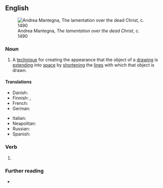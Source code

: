 ==English==
[[File:Andrea_Mantegna_-_The_Lamentation_over_the_Dead_Christ_-_WGA13981.jpg|thumb|Andrea Mantegna, ''The lamentation over the dead Christ'', c. 1490]]

===Noun===
{{en-noun|~}}

# {{lb|en|arts}} A [[technique]] for creating the appearance that the object of a [[drawing]] is [[extend]]ing into [[space]] by [[shorten]]ing the [[line]]s with which that object is drawn.

====Translations====
{{trans-top|art technique}}
* Danish: {{t|da|forkortning|c}}
* Finnish: {{t|fi|[[perspektiivi]]n [[lyhennys]]}}, {{t|fi|lyhennys}}
* French: {{t+|fr|raccourci|m}}
* German: {{t+|de|Verkürzung|f}}
{{trans-mid}}
* Italian: {{t+|it|scorcio|m}}
* Neapolitan: {{t|nap|scurcio}}
* Russian: {{t+|ru|ра́курс}}
* Spanish: {{t+|es|escorzo|m}}
{{trans-bottom}}

===Verb===
{{head|en|verb form}}

# {{present participle of|en|foreshorten|nocat=1}}

===Further reading===
* {{pedia|Perspective_(graphical)#Foreshortening|foreshortening}}